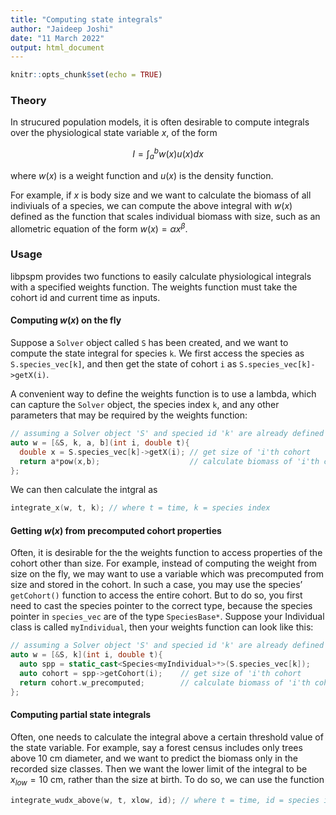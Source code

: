 ---
title: "Computing state integrals"
author: "Jaideep Joshi"
date: "11 March 2022"
output: html_document
---

```{r setup, include=FALSE}
knitr::opts_chunk$set(echo = TRUE)
```

### Theory

In strucured population models, it is often desirable to compute integrals over the physiological state variable $x$, of the form

$$
I = \int_a^b w(x)u(x)dx 
$$

where $w(x)$ is a weight function and $u(x)$ is the density function. 

For example, if $x$ is body size and we want to calculate the biomass of all indiviuals of a species, we can compute the above integral with $w(x)$ defined as the function that scales individual biomass with size, such as an allometric equation of the form $w(x)=\alpha x^\beta$.

### Usage

libpspm provides two functions to easily calculate physiological integrals with a specified weights function. The weights function must take the cohort id and current time as inputs. 

#### Computing $w(x)$ on the fly

Suppose a `Solver` object called `S` has been created, and we want to compute the state integral for species `k`. We first access the species as `S.species_vec[k]`, and then get the state of cohort `i` as `S.species_vec[k]->getX(i)`.

A convenient way to define the weights function is to use a lambda, which can capture the `Solver` object, the species index `k`, and any other parameters that may be required by the weights function: 
```c++
// assuming a Solver object 'S' and specied id 'k' are already defined 
auto w = [&S, k, a, b](int i, double t){
  double x = S.species_vec[k]->getX(i); // get size of 'i'th cohort
  return a*pow(x,b);                    // calculate biomass of 'i'th cohort
};
```
We can then calculate the intgral as 
```c++
integrate_x(w, t, k); // where t = time, k = species index
```


#### Getting $w(x)$ from precomputed cohort properties 

Often, it is desirable for the the weights function to access properties of the cohort other than size. For example, instead of computing the weight from size on the fly, we may want to use a variable which was precomputed from size and stored in the cohort. In such a case, you may use the species' `getCohort()` function to access the entire cohort. But to do so, you first need to cast the species pointer to the correct type, because the species pointer in `species_vec` are of the type `SpeciesBase*`. Suppose your Individual class is called `myIndividual`, then your weights function can look like this:

```c++
// assuming a Solver object 'S' and specied id 'k' are already defined 
auto w = [&S, k](int i, double t){
  auto spp = static_cast<Species<myIndividual>*>(S.species_vec[k]);
  auto cohort = spp->getCohort(i);    // get size of 'i'th cohort
  return cohort.w_precomputed;        // calculate biomass of 'i'th cohort
};
```

#### Computing partial state integrals

Often, one needs to calculate the integral above a certain  threshold value of the state variable. For example, say a forest census includes only trees above 10 cm diameter, and we want to predict the biomass only in the recorded size classes. Then we want the lower limit of the integral to be $x_{low}=10$ cm, rather than the size at birth. To do so, we can use the function

```c++
integrate_wudx_above(w, t, xlow, id); // where t = time, id = species id
```

